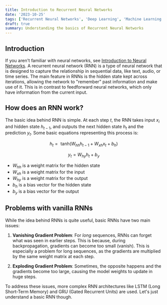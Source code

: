 ```yaml
---
title: Introduction to Recurrent Neural Networks
date: '2023-10-25'
tags: ['Recurrent Neural Networks', 'Deep Learning', 'Machine Learning', 'Neural Networks', 'RNN']
draft: true
summary: Understanding the basics of Recurrent Neural Networks
---
```


## Introduction

<TOCInline toc={props.toc} exclude="Introduction" />

If you aren't familiar with neural networks, see <a href="/references/intro-nn" target="_blank">Introduction to Neural Networks</a>. A recurrent neural network (RNN) is a type of neural network that is designed to capture the relationship in sequential data, like text, audio, or time series. The main feature in RNNs is the hidden state kept across iterations, allowing the network to "remember" past information and make use of it. This is in contrast to feedforward neural networks, which only have information from the current input.

## How does an RNN work?

The basic idea behind RNN is simple. At each step $t$, the RNN takes input $x_i$ and hidden state $h_{t-1}$, and outputs the next hidden state $h_t$ and the prediction $y_t$. Some basic equations representing this process is:

$$
h_t = \text{ tanh}(W_{hh}h_{t-1} + W_{xh}x_t + b_h)
$$

$$
y_t = W_{hy}h_t + b_y
$$

- $W_{hh}$ is a weight matrix for the hidden state
- $W_{xh}$ is a weight matrix for the input
- $W_{hy}$ is a weight matrix for the output
- $b_h$ is a bias vector for the hidden state
- $b_y$ is a bias vector for the output

## Problems with vanilla RNNs

While the idea behind RNNs is quite useful, basic RNNs have two main issues:

1. **Vanishing Gradient Problem**: For _long_ sequences, RNNs can forget what was seen in earlier steps. This is because, during backpropagation, gradients can become too small (vanish). This is especially a problem for long sequences, as the gradients are multiplied by the same weight matrix at each step.

2. **Exploding Gradient Problem**: Sometimes, the opposite happens and the gradients become too large, causing the model weights to update in huge steps.

To address these issues, more complex RNN architectures like LSTM (Long Short-Term Memory) and GRU (Gated Recurrent Units) are used. Let's just understand a basic RNN though.
